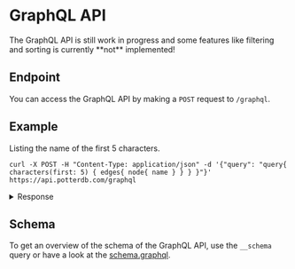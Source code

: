
# GraphQL API

<Callout type="warning" emoji="⚠️">
  The GraphQL API is still work in progress and some features like filtering and
  sorting is currently **not** implemented!
</Callout>

## Endpoint

You can access the GraphQL API by making a `POST` request to `/graphql`.

## Example

Listing the name of the first 5 characters.

```shell
curl -X POST -H "Content-Type: application/json" -d '{"query": "query{ characters(first: 5) { edges{ node{ name } } } }"}' https://api.potterdb.com/graphql
```

<details>
  <summary>Response</summary>
  ```json
  {
    "data": {
      "characters": {
        "edges": [
          {
            "node": {
              "name": "'Handsome Poltergeist'"
            }
          },
          {
            "node": {
              "name": "'Mrs Next Door'"
            }
          },
          {
            "node": {
              "name": "1992 Gryffindor vs Slytherin Quidditch match spectators"
            }
          },
          {
            "node": {
              "name": "1996 Gryffindor Quidditch Keeper trials spectators"
            }
          },
          {
            "node": {
              "name": "19th-century Flying Instructor"
            }
          }
        ]
      }
    }
  }
```

</details>

## Schema

To get an overview of the schema of the GraphQL API, use the `__schema` query or have a look at the [schema.graphql](https://github.com/danielschuster-muc/potter-db/blob/master/backend/schema.graphql).
